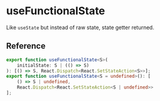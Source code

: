 
<Meta title="State/useFunctionalState" />

# useFunctionalState

Like `useState` but instead of raw state, state getter returned.

## Reference

```ts
export function useFunctionalState<S>(
	initialState: S | (() => S)
): [() => S, React.Dispatch<React.SetStateAction<S>>];
export function useFunctionalState<S = undefined>(): [
	() => S | undefined,
	React.Dispatch<React.SetStateAction<S | undefined>>
];
```
